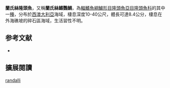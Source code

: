 {{Speciesbox
| name = 蘭氏絲隆頭魚
| status = LC
| status_system = IUCN3.1
| genus = Cirrhilabrus
| species = randalli
| authority = [[Allen|Allen]], 1995
| synonyms = 
}}

'''蘭氏絲隆頭魚'''，又稱'''蘭氏絲鰭鸚鯛'''，為[[輻鰭魚綱|輻鰭魚綱]][[鱸形目|鱸形目]][[隆頭魚亞目|隆頭魚亞目]][[隆頭魚科|隆頭魚科]]的其中一[[種|種]]，分布於[[西澳大利亞|西澳大利亞]]海域，棲息深度10-40公尺，體長可達8.4公分，棲息在外海礁坡的碎石區海域，生活習性不明。
==参考文献==
*{{FishBase_species|genus=Cirrhilabrus|species=randalli|year=2013|month=7}}
== 擴展閱讀 ==
{{refbegin}}
{{wikispecies-inline|Cirrhilabrus randalli|蘭氏絲隆頭魚}}
{{refend}}
{{Taxonbar|from=Q2397056}}

[[Category:絲隆頭魚屬|randalli]]


{{鱸形目小作品}}
